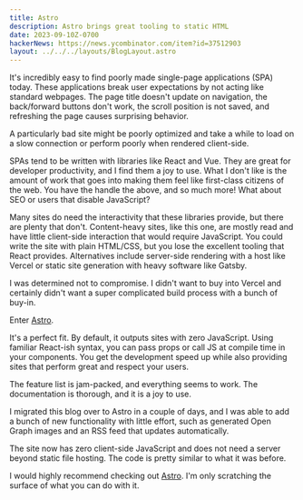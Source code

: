 ```yaml
---
title: Astro
description: Astro brings great tooling to static HTML
date: 2023-09-10Z-0700
hackerNews: https://news.ycombinator.com/item?id=37512903
layout: ../../../layouts/BlogLayout.astro
---
```


It's incredibly easy to find poorly made single-page applications (SPA) today. These applications break user expectations by not acting like standard webpages. The page title doesn't update on navigation, the back/forward buttons don't work, the scroll position is not saved, and refreshing the page causes surprising behavior.

A particularly bad site might be poorly optimized and take a while to load on a slow connection or perform poorly when rendered client-side.

SPAs tend to be written with libraries like React and Vue. They are great for developer productivity, and I find them a joy to use. What I don't like is the amount of work that goes into making them feel like first-class citizens of the web. You have the handle the above, and so much more! What about SEO or users that disable JavaScript?

Many sites do need the interactivity that these libraries provide, but there are plenty that don't. Content-heavy sites, like this one, are mostly read and have little client-side interaction that would require JavaScript. You could write the site with plain HTML/CSS, but you lose the excellent tooling that React provides. Alternatives include server-side rendering with a host like Vercel or static site generation with heavy software like Gatsby.

I was determined not to compromise. I didn't want to buy into Vercel and certainly didn't want a super complicated build process with a bunch of buy-in.

Enter [Astro](https://astro.build/).

It's a perfect fit. By default, it outputs sites with zero JavaScript. Using familiar React-ish syntax, you can pass props or call JS at compile time in your components. You get the development speed up while also providing sites that perform great and respect your users.

The feature list is jam-packed, and everything seems to work. The documentation is thorough, and it is a joy to use.

I migrated this blog over to Astro in a couple of days, and I was able to add a bunch of new functionality with little effort, such as generated Open Graph images and an RSS feed that updates automatically.

The site now has zero client-side JavaScript and does not need a server beyond static file hosting. The code is pretty similar to what it was before.

I would highly recommend checking out [Astro](https://astro.build/). I'm only scratching the surface of what you can do with it.
